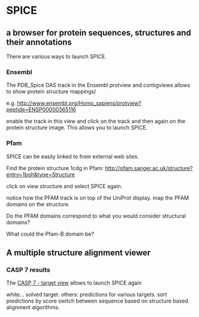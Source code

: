 =SPICE=
==a browser for protein sequences, structures and their annotations== 

There are various ways to launch SPICE.

===Ensembl===

The PDB_Spice DAS track in the Ensembl protview and contigviews allows to show protein structure mappings/

e.g. 
[http://www.ensembl.org/Homo_sapiens/protview?peptide=ENSP00000365116 http://www.ensembl.org/Homo_sapiens/protview?peptide=ENSP00000365116]

enable the  track in this view and click on the track and then again on the protein structure image. This allows you to launch SPICE.

===Pfam===

SPICE can be easily linked to from external web sites.

Find the protein structure 1cdg in Pfam:
http://pfam.sanger.ac.uk/structure?entry=1boh&type=Structure

click on  view structure and select SPICE again.

notice how the PFAM track is on top of the UniProt display.
map the PFAM domains on the structure. 

Do the PFAM domains correspond to what you would consider structural domains?

What could the Pfam-B domain be?

==A multiple structure alignment viewer==

===CASP 7 results===

The [http://www.predictioncenter.org/casp/casp7/public/cgi-bin/results.cgi CASP 7 - target view] allows to launch SPICE again

white... solved target.
others: predictions for various targets.
sort predictions by score
switch between sequence based on structure based alignment algorithms.